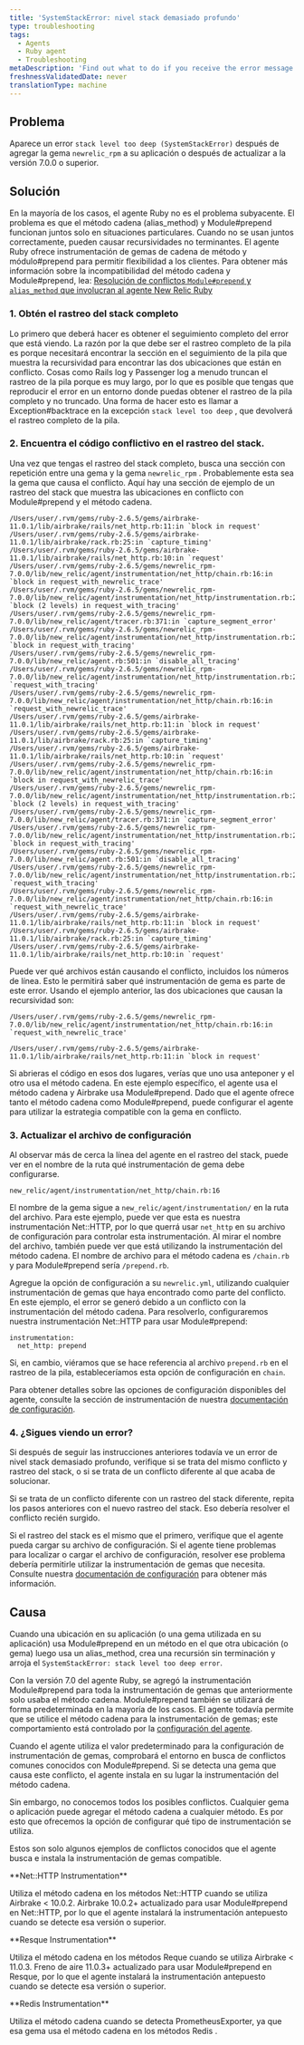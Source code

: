 ```yaml
---
title: 'SystemStackError: nivel stack demasiado profundo'
type: troubleshooting
tags:
  - Agents
  - Ruby agent
  - Troubleshooting
metaDescription: 'Find out what to do if you receive the error message SystemStackError: stack level too deep on the Error details page in your APM UI.'
freshnessValidatedDate: never
translationType: machine
---
```


## Problema

Aparece un error `stack level too deep (SystemStackError)` después de agregar la gema `newrelic_rpm` a su aplicación o después de actualizar a la versión 7.0.0 o superior.

## Solución

En la mayoría de los casos, el agente Ruby no es el problema subyacente. El problema es que el método cadena (alias_method) y Module#prepend funcionan juntos solo en situaciones particulares. Cuando no se usan juntos correctamente, pueden causar recursividades no terminantes. El agente Ruby ofrece instrumentación de gemas de cadena de método y módulo#prepend para permitir flexibilidad a los clientes. Para obtener más información sobre la incompatibilidad del método cadena y Module#prepend, lea: [Resolución de conflictos `Module#prepend` y `alias_method` que involucran al agente New Relic Ruby](https://newrelic.com/blog/best-practices/ruby-agent-module-prepend-alias-method-chains)

### 1. Obtén el rastreo del stack completo

Lo primero que deberá hacer es obtener el seguimiento completo del error que está viendo. La razón por la que debe ser el rastreo completo de la pila es porque necesitará encontrar la sección en el seguimiento de la pila que muestra la recursividad para encontrar las dos ubicaciones que están en conflicto. Cosas como Rails log y Passenger log a menudo truncan el rastreo de la pila porque es muy largo, por lo que es posible que tengas que reproducir el error en un entorno donde puedas obtener el rastreo de la pila completo y no truncado. Una forma de hacer esto es llamar a Exception#backtrace en la excepción `stack level too deep` , que devolverá el rastreo completo de la pila.

### 2. Encuentra el código conflictivo en el rastreo del stack.

Una vez que tengas el rastreo del stack completo, busca una sección con repetición entre una gema y la gema `newrelic_rpm` . Probablemente esta sea la gema que causa el conflicto. Aquí hay una sección de ejemplo de un rastreo del stack que muestra las ubicaciones en conflicto con Module#prepend y el método cadena.

```
/Users/user/.rvm/gems/ruby-2.6.5/gems/airbrake-11.0.1/lib/airbrake/rails/net_http.rb:11:in `block in request'
/Users/user/.rvm/gems/ruby-2.6.5/gems/airbrake-11.0.1/lib/airbrake/rack.rb:25:in `capture_timing'
/Users/user/.rvm/gems/ruby-2.6.5/gems/airbrake-11.0.1/lib/airbrake/rails/net_http.rb:10:in `request'
/Users/user/.rvm/gems/ruby-2.6.5/gems/newrelic_rpm-7.0.0/lib/new_relic/agent/instrumentation/net_http/chain.rb:16:in `block in request_with_newrelic_trace'
/Users/user/.rvm/gems/ruby-2.6.5/gems/newrelic_rpm-7.0.0/lib/new_relic/agent/instrumentation/net_http/instrumentation.rb:26:in `block (2 levels) in request_with_tracing'
/Users/user/.rvm/gems/ruby-2.6.5/gems/newrelic_rpm-7.0.0/lib/new_relic/agent/tracer.rb:371:in `capture_segment_error'
/Users/user/.rvm/gems/ruby-2.6.5/gems/newrelic_rpm-7.0.0/lib/new_relic/agent/instrumentation/net_http/instrumentation.rb:25:in `block in request_with_tracing'
/Users/user/.rvm/gems/ruby-2.6.5/gems/newrelic_rpm-7.0.0/lib/new_relic/agent.rb:501:in `disable_all_tracing'
/Users/user/.rvm/gems/ruby-2.6.5/gems/newrelic_rpm-7.0.0/lib/new_relic/agent/instrumentation/net_http/instrumentation.rb:24:in `request_with_tracing'
/Users/user/.rvm/gems/ruby-2.6.5/gems/newrelic_rpm-7.0.0/lib/new_relic/agent/instrumentation/net_http/chain.rb:16:in `request_with_newrelic_trace'
/Users/user/.rvm/gems/ruby-2.6.5/gems/airbrake-11.0.1/lib/airbrake/rails/net_http.rb:11:in `block in request'
/Users/user/.rvm/gems/ruby-2.6.5/gems/airbrake-11.0.1/lib/airbrake/rack.rb:25:in `capture_timing'
/Users/user/.rvm/gems/ruby-2.6.5/gems/airbrake-11.0.1/lib/airbrake/rails/net_http.rb:10:in `request'
/Users/user/.rvm/gems/ruby-2.6.5/gems/newrelic_rpm-7.0.0/lib/new_relic/agent/instrumentation/net_http/chain.rb:16:in `block in request_with_newrelic_trace'
/Users/user/.rvm/gems/ruby-2.6.5/gems/newrelic_rpm-7.0.0/lib/new_relic/agent/instrumentation/net_http/instrumentation.rb:26:in `block (2 levels) in request_with_tracing'
/Users/user/.rvm/gems/ruby-2.6.5/gems/newrelic_rpm-7.0.0/lib/new_relic/agent/tracer.rb:371:in `capture_segment_error'
/Users/user/.rvm/gems/ruby-2.6.5/gems/newrelic_rpm-7.0.0/lib/new_relic/agent/instrumentation/net_http/instrumentation.rb:25:in `block in request_with_tracing'
/Users/user/.rvm/gems/ruby-2.6.5/gems/newrelic_rpm-7.0.0/lib/new_relic/agent.rb:501:in `disable_all_tracing'
/Users/user/.rvm/gems/ruby-2.6.5/gems/newrelic_rpm-7.0.0/lib/new_relic/agent/instrumentation/net_http/instrumentation.rb:24:in `request_with_tracing'
/Users/user/.rvm/gems/ruby-2.6.5/gems/newrelic_rpm-7.0.0/lib/new_relic/agent/instrumentation/net_http/chain.rb:16:in `request_with_newrelic_trace'
/Users/user/.rvm/gems/ruby-2.6.5/gems/airbrake-11.0.1/lib/airbrake/rails/net_http.rb:11:in `block in request'
/Users/user/.rvm/gems/ruby-2.6.5/gems/airbrake-11.0.1/lib/airbrake/rack.rb:25:in `capture_timing'
/Users/user/.rvm/gems/ruby-2.6.5/gems/airbrake-11.0.1/lib/airbrake/rails/net_http.rb:10:in `request'
```

Puede ver qué archivos están causando el conflicto, incluidos los números de línea. Esto le permitirá saber qué instrumentación de gema es parte de este error. Usando el ejemplo anterior, las dos ubicaciones que causan la recursividad son:

```
/Users/user/.rvm/gems/ruby-2.6.5/gems/newrelic_rpm-7.0.0/lib/new_relic/agent/instrumentation/net_http/chain.rb:16:in `request_with_newrelic_trace'
```

```
/Users/user/.rvm/gems/ruby-2.6.5/gems/airbrake-11.0.1/lib/airbrake/rails/net_http.rb:11:in `block in request'
```

Si abrieras el código en esos dos lugares, verías que uno usa anteponer y el otro usa el método cadena. En este ejemplo específico, el agente usa el método cadena y Airbrake usa Module#prepend. Dado que el agente ofrece tanto el método cadena como Module#prepend, puede configurar el agente para utilizar la estrategia compatible con la gema en conflicto.

### 3. Actualizar el archivo de configuración

Al observar más de cerca la línea del agente en el rastreo del stack, puede ver en el nombre de la ruta qué instrumentación de gema debe configurarse.

```
new_relic/agent/instrumentation/net_http/chain.rb:16
```

El nombre de la gema sigue a `new_relic/agent/instrumentation/` en la ruta del archivo. Para este ejemplo, puede ver que esta es nuestra instrumentación Net::HTTP, por lo que querrá usar `net_http` en su archivo de configuración para controlar esta instrumentación. Al mirar el nombre del archivo, también puede ver que está utilizando la instrumentación del método cadena. El nombre de archivo para el método cadena es `/chain.rb` y para Module#prepend sería `/prepend.rb`.

Agregue la opción de configuración a su `newrelic.yml`, utilizando cualquier instrumentación de gemas que haya encontrado como parte del conflicto. En este ejemplo, el error se generó debido a un conflicto con la instrumentación del método cadena. Para resolverlo, configuraremos nuestra instrumentación Net::HTTP para usar Module#prepend:

```
instrumentation:
  net_http: prepend
```

Si, en cambio, viéramos que se hace referencia al archivo `prepend.rb` en el rastreo de la pila, estableceríamos esta opción de configuración en `chain`.

Para obtener detalles sobre las opciones de configuración disponibles del agente, consulte la sección de instrumentación de nuestra [documentación de configuración](/docs/agents/ruby-agent/configuration/ruby-agent-configuration/#instrumentation).

### 4. ¿Sigues viendo un error?

Si después de seguir las instrucciones anteriores todavía ve un error de nivel stack demasiado profundo, verifique si se trata del mismo conflicto y rastreo del stack, o si se trata de un conflicto diferente al que acaba de solucionar.

Si se trata de un conflicto diferente con un rastreo del stack diferente, repita los pasos anteriores con el nuevo rastreo del stack. Eso debería resolver el conflicto recién surgido.

Si el rastreo del stack es el mismo que el primero, verifique que el agente pueda cargar su archivo de configuración. Si el agente tiene problemas para localizar o cargar el archivo de configuración, resolver ese problema debería permitirle utilizar la instrumentación de gemas que necesita. Consulte nuestra [documentación de configuración](/docs/agents/ruby-agent/configuration/ruby-agent-configuration/) para obtener más información.

## Causa

Cuando una ubicación en su aplicación (o una gema utilizada en su aplicación) usa Module#prepend en un método en el que otra ubicación (o gema) luego usa un alias_method, crea una recursión sin terminación y arroja el `SystemStackError: stack level too deep error`.

Con la versión 7.0 del agente Ruby, se agregó la instrumentación Module#prepend para toda la instrumentación de gemas que anteriormente solo usaba el método cadena. Module#prepend también se utilizará de forma predeterminada en la mayoría de los casos. El agente todavía permite que se utilice el método cadena para la instrumentación de gemas; este comportamiento está controlado por la [configuración del agente](/docs/agents/ruby-agent/configuration/ruby-agent-configuration/#instrumentation).

Cuando el agente utiliza el valor predeterminado para la configuración de instrumentación de gemas, comprobará el entorno en busca de conflictos comunes conocidos con Module#prepend. Si se detecta una gema que causa este conflicto, el agente instala en su lugar la instrumentación del método cadena.

Sin embargo, no conocemos todos los posibles conflictos. Cualquier gema o aplicación puede agregar el método cadena a cualquier método. Es por esto que ofrecemos la opción de configurar qué tipo de instrumentación se utiliza.

Estos son solo algunos ejemplos de conflictos conocidos que el agente busca e instala la instrumentación de gemas compatible.

<DNT>
  **Net::HTTP Instrumentation**
</DNT>

Utiliza el método cadena en los métodos Net::HTTP cuando se utiliza Airbrake &lt; 10.0.2. Airbrake 10.0.2+ actualizado para usar Module#prepend en Net::HTTP, por lo que el agente instalará la instrumentación antepuesto cuando se detecte esa versión o superior.

<DNT>
  **Resque Instrumentation**
</DNT>

Utiliza el método cadena en los métodos Reque cuando se utiliza Airbrake &lt; 11.0.3. Freno de aire 11.0.3+ actualizado para usar Module#prepend en Resque, por lo que el agente instalará la instrumentación antepuesto cuando se detecte esa versión o superior.

<DNT>
  **Redis Instrumentation**
</DNT>

Utiliza el método cadena cuando se detecta PrometheusExporter, ya que esa gema usa el método cadena en los métodos Redis .